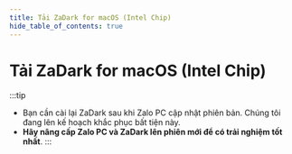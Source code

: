 ```yaml
---
title: Tải ZaDark for macOS (Intel Chip)
hide_table_of_contents: true
---
```



<h1 className="text-center">
  Tải ZaDark for macOS (Intel Chip)
</h1>

<DownloadCountdown url={DOWNLOAD_URLS.MAC_INTEL_CHIP}>
  <AdsByGoogle>
    <p>
      <ins
        className="adsbygoogle"
        style={{ display: "block" }}
        data-ad-client="ca-pub-5192881442581767"
        data-ad-slot="7968616553"
        data-ad-format="auto"
        data-full-width-responsive="true"
      />
    </p>
  </AdsByGoogle>

  <div className="card margin-bottom--md">
    <div className="card__body">
      <LatestVersion />
    </div>
  </div>

  :::tip
  - Bạn cần cài lại ZaDark sau khi Zalo PC cập nhật phiên bản. Chúng tôi đang lên kế hoạch khắc phục bất tiện này.
  - **Hãy nâng cấp Zalo PC và ZaDark lên phiên mới để có trải nghiệm tốt nhất**.
  :::
</DownloadCountdown>